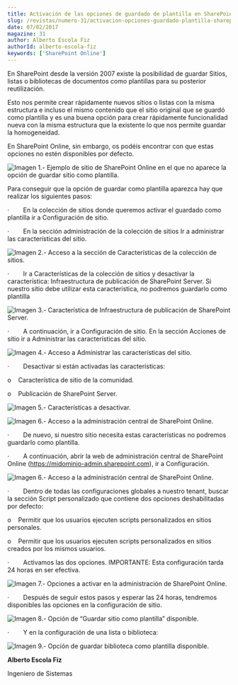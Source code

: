 ```yaml
---
title: Activación de las opciones de guardado de plantilla en SharePoint Online
slug: /revistas/numero-31/activacion-opciones-guardado-plantilla-sharepoint-online
date: 07/02/2017
magazine: 31
author: Alberto Escola Fiz
authorId: alberto-escola-fiz
keywords: ['SharePoint Online']
---
```



<ArticleHeader frontmatter={props.pageContext.frontmatter} />



En SharePoint desde la versión 2007 existe la posibilidad de guardar Sitios, listas o bibliotecas de documentos como plantillas para su posterior reutilización.

Esto nos permite crear rápidamente nuevos sitios o listas con la misma estructura e incluso el mismo contenido que el sitio original que se guardó como plantilla y es una buena opción para crear rápidamente funcionalidad nueva con la misma estructura que la existente lo que nos permite guardar la homogeneidad.

En SharePoint Online, sin embargo, os podéis encontrar con que estas opciones no estén disponibles por defecto.

![Imagen 1.- Ejemplo de sitio de SharePoint Online en el que no aparece la opción de guardar sitio como plantilla.](../../../images/numero31/activacion-opciones-guardado-plantilla-sharepoint-online/image1.png)

Para conseguir que la opción de guardar como plantilla aparezca hay que realizar los siguientes pasos:

·          En la colección de sitios donde queremos activar el guardado como plantilla ir a Configuración de sitio.

·          En la sección administración de la colección de sitios Ir a administrar las características del sitio.

![Imagen 2.- Acceso a la sección de Características de la colección de sitios.](../../../images/numero31/activacion-opciones-guardado-plantilla-sharepoint-online/image2.png)

·          Ir a Características de la colección de sitios y desactivar la característica: Infraestructura de publicación de SharePoint Server. Si nuestro sitio debe utilizar esta característica, no podremos guardarlo como plantilla

![Imagen 3.- Característica de Infraestructura de publicación de SharePoint Server.](../../../images/numero31/activacion-opciones-guardado-plantilla-sharepoint-online/image3.png)

·          A continuación, ir a Configuración de sitio. En la sección Acciones de sitio ir a Administrar las características del sitio.

![Imagen 4.- Acceso a Administrar las características del sitio.](../../../images/numero31/activacion-opciones-guardado-plantilla-sharepoint-online/image4.png)

·          Desactivar si están activadas las características:

o      Característica de sitio de la comunidad.

o      Publicación de SharePoint Server.

![Imagen 5.- Características a desactivar.](../../../images/numero31/activacion-opciones-guardado-plantilla-sharepoint-online/image5.png)

![Imagen 6.- Acceso a la administración central de SharePoint Online.](../../../images/numero31/activacion-opciones-guardado-plantilla-sharepoint-online/image6.png)

·          De nuevo, si nuestro sitio necesita estas características no podremos guardarlo como plantilla.

·          A continuación, abrir la web de administración central de SharePoint Online (https://midominio-admin.sharepoint.com), ir a Configuración.

![Imagen 6.- Acceso a la administración central de SharePoint Online.](../../../images/numero31/activacion-opciones-guardado-plantilla-sharepoint-online/image7.png)



·          Dentro de todas las configuraciones globales a nuestro tenant, buscar la sección Script personalizado   que contiene dos opciones deshabilitadas por defecto:

o      Permitir que los usuarios ejecuten scripts personalizados en sitios personales.

o      Permitir que los usuarios ejecuten scripts personalizados en sitios creados por los mismos usuarios.

·          Activamos las dos opciones. IMPORTANTE: Esta configuración tarda 24 horas en ser efectiva.

![Imagen 7.- Opciones a activar en la administración de SharePoint Online.](../../../images/numero31/activacion-opciones-guardado-plantilla-sharepoint-online/image8.png)

·          Después de seguir estos pasos y esperar las 24 horas, tendremos disponibles las opciones en la configuración de sitio. ​

![Imagen 8.- Opción de “Guardar sitio como plantilla” disponible.](../../../images/numero31/activacion-opciones-guardado-plantilla-sharepoint-online/image9.png)

·          Y en la configuración de una lista o biblioteca:

![Imagen 9.- Opción de guardar biblioteca como plantilla disponible.](../../../images/numero31/activacion-opciones-guardado-plantilla-sharepoint-online/image10.png)



**Alberto Escola Fiz**

Ingeniero de Sistemas


